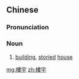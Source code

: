 {{also|楼宇}}
==Chinese==
{{zh-forms|s=楼宇}}

===Pronunciation===
{{zh-pron
|m=lóuyǔ
|c=lau4 jyu5
|cat=n
}}

===Noun===
{{zh-noun}}

# [[building]], [[storied]] [[house]]

[[mg:樓宇]]
[[zh:樓宇]]